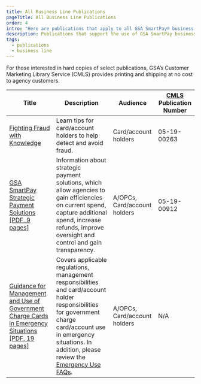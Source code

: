 ```yaml
---
title: All Business Line Publications
pageTitle: All Business Line Publications
order: 4
intro: "Here are publications that apply to all GSA SmartPay® business lines."
description: Publications that support the use of GSA SmartPay business line accounts
tags:
  - publications
  - business line
---
```

For those interested in hard copies of select publications, GSA’s Customer Marketing Library Service (CMLS) provides printing and shipping at no cost to agency customers.


| Title                            | Description       | Audience        | [CMLS](https://www.gsa.gov/about-us/organization/federal-acquisition-service/customer-and-stakeholder-engagement/customer-marketing-library-service-cmls) Publication Number  |
| ---------------------------------| ------------------| ----------------|  -------------------------|
|[Fighting Fraud with Knowledge](/resources/publications/all-business-lines/fighting-fraud-with-knowledge/)|Learn tips for card/account holders to help detect and avoid fraud.|Card/account holders|05-19-00263|
|[GSA SmartPay Strategic Payment Solutions [PDF, 9 pages]](/files/publications/publications-smartpay-strategic-payment-solution.pdf)|Information about strategic payment solutions, which allow agencies to gain efficiencies on current spend, capture additional spend, increase refunds, improve oversight and control and gain transparency.| A/OPCs, Card/account holders|05-19-00912|
|[Guidance for Management and Use of Government Charge Cards in Emergency Situations [PDF, 19 pages]](/files/publications/publications-guidance-for-emergency-situation.pdf)|Covers applicable regulations, management responsibilities and card/account holder responsibilities for government charge card/account use in emergency situations. In addition, please review the [Emergency Use FAQs](/faq/#emergency-use).|A/OPCs, Card/account holders|N/A|



